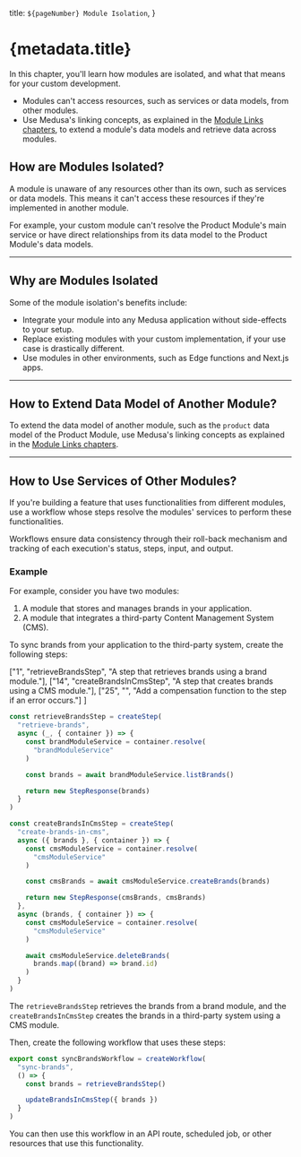   title: `${pageNumber} Module Isolation`,
}

# {metadata.title}

In this chapter, you'll learn how modules are isolated, and what that means for your custom development.

<Note title="Summary">

- Modules can't access resources, such as services or data models, from other modules.
- Use Medusa's linking concepts, as explained in the [Module Links chapters](../../module-links/page.mdx), to extend a module's data models and retrieve data across modules.

</Note>

## How are Modules Isolated?

A module is unaware of any resources other than its own, such as services or data models. This means it can't access these resources if they're implemented in another module.

For example, your custom module can't resolve the Product Module's main service or have direct relationships from its data model to the Product Module's data models.

---

## Why are Modules Isolated

Some of the module isolation's benefits include:

- Integrate your module into any Medusa application without side-effects to your setup.
- Replace existing modules with your custom implementation, if your use case is drastically different.
- Use modules in other environments, such as Edge functions and Next.js apps.

---

## How to Extend Data Model of Another Module?

To extend the data model of another module, such as the `product` data model of the Product Module, use Medusa's linking concepts as explained in the [Module Links chapters](../../module-links/page.mdx).

---

## How to Use Services of Other Modules?

If you're building a feature that uses functionalities from different modules, use a workflow whose steps resolve the modules' services to perform these functionalities.

Workflows ensure data consistency through their roll-back mechanism and tracking of each execution's status, steps, input, and output.

### Example

For example, consider you have two modules:

1. A module that stores and manages brands in your application.
2. A module that integrates a third-party Content Management System (CMS).

To sync brands from your application to the third-party system, create the following steps:

  ["1", "retrieveBrandsStep", "A step that retrieves brands using a brand module."],
  ["14", "createBrandsInCmsStep", "A step that creates brands using a CMS module."],
  ["25", "", "Add a compensation function to the step if an error occurs."]
]

```ts title="Example Steps" highlights={stepsHighlights}
const retrieveBrandsStep = createStep(
  "retrieve-brands",
  async (_, { container }) => {
    const brandModuleService = container.resolve(
      "brandModuleService"
    )

    const brands = await brandModuleService.listBrands()

    return new StepResponse(brands)
  }
)

const createBrandsInCmsStep = createStep(
  "create-brands-in-cms",
  async ({ brands }, { container }) => {
    const cmsModuleService = container.resolve(
      "cmsModuleService"
    )

    const cmsBrands = await cmsModuleService.createBrands(brands)

    return new StepResponse(cmsBrands, cmsBrands)
  },
  async (brands, { container }) => {
    const cmsModuleService = container.resolve(
      "cmsModuleService"
    )

    await cmsModuleService.deleteBrands(
      brands.map((brand) => brand.id)
    )
  }
)
```

The `retrieveBrandsStep` retrieves the brands from a brand module, and the `createBrandsInCmsStep` creates the brands in a third-party system using a CMS module.

Then, create the following workflow that uses these steps:

```ts title="Example Workflow"
export const syncBrandsWorkflow = createWorkflow(
  "sync-brands",
  () => {
    const brands = retrieveBrandsStep()

    updateBrandsInCmsStep({ brands })
  }
)
```

You can then use this workflow in an API route, scheduled job, or other resources that use this functionality.
